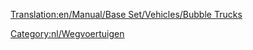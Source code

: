 [[Translation:en/Manual/Base Set/Vehicles/Bubble Trucks]]

{{nl/Wegvoertuig|name=MightyMover Bellentruck
|img=MightyMover_Bubble.gif
|price=£4.797 (€ 9.594)
|speed=30 mph (48 km/h)
|annual=£422 (€ 844)
|designed=1935
|life=15
|capacity=17 bubbels
}}
{{nl/Wegvoertuig|name=Powernaught Bellentruck
|img=Powernaught_bubble.gif
|price=£6.054 (€ 12.108)
|speed=55 mph (88 km/h)
|annual=£790 (€ 1.580)
|designed=1977
|life=15
|capacity=19 bubbels
}}
{{nl/Wegvoertuig|name=Wizzowow Bellentruck
|img=Wizzowow_Bubble.gif
|price=£6.481 (€ 12.962)
|speed=70 mph (112 km/h)
|annual=£1.131 (€ 2.262)
|designed=2011
|life=15
|capacity=22 bubbels
}}
[[Category:nl/Wegvoertuigen]]